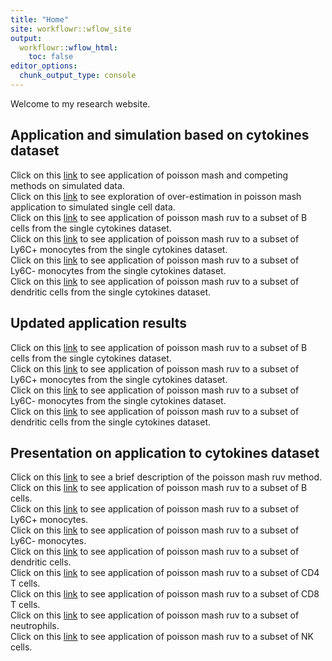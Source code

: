 ```yaml
---
title: "Home"
site: workflowr::wflow_site
output:
  workflowr::wflow_html:
    toc: false
editor_options:
  chunk_output_type: console
---
```


Welcome to my research website.


## Application and simulation based on cytokines dataset
Click on this [link](simulations.html) to see application of poisson mash and competing methods on simulated data. <br/>
Click on this [link](simulations_estimation.html) to see exploration of over-estimation in poisson mash application to simulated single cell data. <br/>
Click on this [link](application_B_cells.html) to see application of poisson mash ruv to a subset of B cells from the single cytokines dataset. <br/>
Click on this [link](application_Ly6C_pos.html) to see application of poisson mash ruv to a subset of Ly6C+ monocytes from the single cytokines dataset. <br/>
Click on this [link](application_Ly6C_neg.html) to see application of poisson mash ruv to a subset of Ly6C- monocytes from the single cytokines dataset. <br/>
Click on this [link](application_Dendritic.html) to see application of poisson mash ruv to a subset of dendritic cells from the single cytokines dataset. <br/>


## Updated application results
Click on this [link](application_B_cells_v2.html) to see application of poisson mash ruv to a subset of B cells from the single cytokines dataset. <br/>
Click on this [link](application_Ly6C_pos_v2.html) to see application of poisson mash ruv to a subset of Ly6C+ monocytes from the single cytokines dataset. <br/>
Click on this [link](application_Ly6C_neg_v2.html) to see application of poisson mash ruv to a subset of Ly6C- monocytes from the single cytokines dataset. <br/>
Click on this [link](application_Dendritic_v2.html) to see application of poisson mash ruv to a subset of dendritic cells from the single cytokines dataset. <br/>


## Presentation on application to cytokines dataset
Click on this [link](model.html) to see a brief description of the poisson mash ruv method. <br/>
Click on this [link](application_B_cells_v3.html) to see application of poisson mash ruv to a subset of B cells. <br/>
Click on this [link](application_Ly6C_pos_v3.html) to see application of poisson mash ruv to a subset of Ly6C+ monocytes. <br/>
Click on this [link](application_Ly6C_neg_v3.html) to see application of poisson mash ruv to a subset of Ly6C- monocytes. <br/>
Click on this [link](application_Dendritic_v3.html) to see application of poisson mash ruv to a subset of dendritic cells. <br/>
Click on this [link](application_CD4_T_cells.html) to see application of poisson mash ruv to a subset of CD4 T cells. <br/>
Click on this [link](application_CD8_T_cells.html) to see application of poisson mash ruv to a subset of CD8 T cells. <br/>
Click on this [link](application_Neutrophils.html) to see application of poisson mash ruv to a subset of neutrophils. <br/>
Click on this [link](application_NK_cells.html) to see application of poisson mash ruv to a subset of NK cells. <br/>
